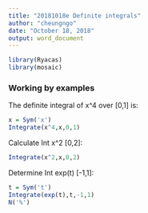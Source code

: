```yaml
---
title: "20181018e Definite integrals"
author: "cheungngo"
date: "October 18, 2018"
output: word_document
---
```


```r
library(Ryacas)
library(mosaic)
```

### Working by examples

The definite integral of x^4 over [0,1] is:

```r
x = Sym('x')
Integrate(x^4,x,0,1)
```

Calculate Int x^2 [0,2]:

```r
Integrate(x^2,x,0,2)
```

Determine Int exp(t) [-1,1]:

```r
t = Sym('t')
Integrate(exp(t),t,-1,1)
N('%')
```

